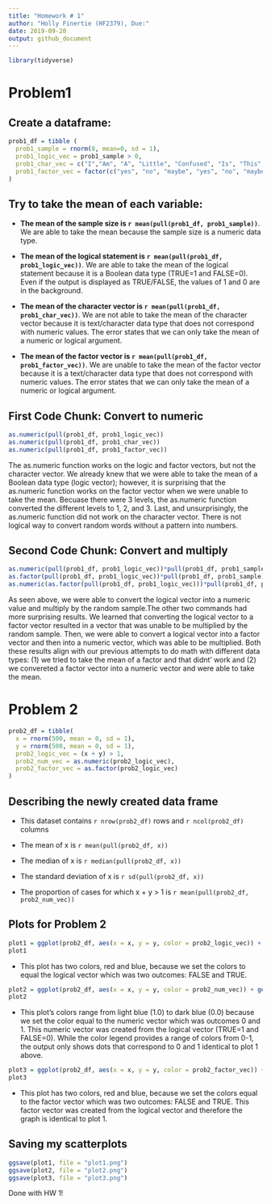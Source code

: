 ```yaml
---
title: "Homework # 1"
author: "Holly Finertie (HF2379), Due:"
date: 2019-09-20
output: github_document
---
```


```r
library(tidyverse)
```

# Problem1

## Create a dataframe:

```r
prob1_df = tibble (
  prob1_sample = rnorm(8, mean=0, sd = 1),
  prob1_logic_vec = prob1_sample > 0,
  prob1_char_vec = c("I","Am", "A", "Little", "Confused", "Is", "This", "Right"),
  prob1_factor_vec = factor(c("yes", "no", "maybe", "yes", "no", "maybe", "yes", "no"))
)
```

## Try to take the mean of each variable:

* **The mean of the sample size is `r mean(pull(prob1_df, prob1_sample))`**. We are able to take the mean because the sample size is a numeric data type. 

* **The mean of the logical statement is `r mean(pull(prob1_df, prob1_logic_vec))`**. We are able to take the mean of the logical statement because it is a Boolean data type (TRUE=1 and FALSE=0). Even if the output is displayed as TRUE/FALSE, the values of 1 and 0 are in the background. 

* **The mean of the character vector is `r mean(pull(prob1_df, prob1_char_vec))`**. We are not able to take the mean of the character vector because it is text/character data type that does not correspond with numeric values. The error states that we can only take the mean of a numeric or logical argument.

* **The mean of the factor vector is `r mean(pull(prob1_df, prob1_factor_vec))`**. We are unable to take the mean of the factor vector because it is a text/character data type that does not correspond with numeric values. The error states that we can only take the mean of a numeric or logical argument.


## First Code Chunk: Convert to numeric


```r
as.numeric(pull(prob1_df, prob1_logic_vec))
as.numeric(pull(prob1_df, prob1_char_vec))
as.numeric(pull(prob1_df, prob1_factor_vec))
```

The as.numeric function works on the logic and factor vectors, but not the character vector. We already knew that we were able to take the mean of a Boolean data type (logic vector); however, it is surprising that the as.numeric function works on the factor vector when we were unable to take the mean. Becuase there were 3 levels, the as.numeric function converted the different levels to 1, 2, and 3. Last, and unsurprisingly, the as.numeric function did not work on the character vector. There is not logical way to convert random words without a pattern into numbers. 

## Second Code Chunk: Convert and multiply

```r
as.numeric(pull(prob1_df, prob1_logic_vec))*pull(prob1_df, prob1_sample)
as.factor(pull(prob1_df, prob1_logic_vec))*pull(prob1_df, prob1_sample)
as.numeric(as.factor(pull(prob1_df, prob1_logic_vec)))*pull(prob1_df, prob1_sample)
```

As seen above, we were able to convert the logical vector into a numeric value and multiply by the random sample.The other two commands had more surprising results. We learned that converting the logical vector to a factor vector resulted in a vector that was unable to be multiplied by the random sample. Then, we were able to convert a logical vector into a factor vector and then into a numeric vector, which was able to be multiplied. Both these results align with our previous attempts to do math with different data types: (1) we tried to take the mean of a factor and that didnt' work and (2) we convereted a factor vector into a numeric vector and were able to take the mean. 

# Problem 2

```r
prob2_df = tibble(
  x = rnorm(500, mean = 0, sd = 1),
  y = rnorm(500, mean = 0, sd = 1),
  prob2_logic_vec = (x + y) > 1,
  prob2_num_vec = as.numeric(prob2_logic_vec),
  prob2_factor_vec = as.factor(prob2_logic_vec)
)
```

## Describing the newly created data frame

* This dataset contains `r nrow(prob2_df)` rows and `r ncol(prob2_df)` columns

* The mean of x is `r mean(pull(prob2_df, x))` 

* The median of x is `r median(pull(prob2_df, x))`

* The standard deviation of x is `r sd(pull(prob2_df, x))`

* The proportion of cases for which x + y > 1 is `r mean(pull(prob2_df, prob2_num_vec))`

## Plots for Problem 2

```r
plot1 = ggplot(prob2_df, aes(x = x, y = y, color = prob2_logic_vec)) + geom_point()
plot1
```

* This plot has two colors, red and blue, because we set the colors to equal the logical vector which was two outcomes: FALSE and TRUE. 


```r
plot2 = ggplot(prob2_df, aes(x = x, y = y, color = prob2_num_vec)) + geom_point()
plot2
```


* This plot's colors range from light blue (1.0) to dark blue (0.0) because we set the color equal to the numeric vector which was outcomes 0 and 1. This numeric vector was created from the logical vector (TRUE=1 and FALSE=0). While the color legend provides a range of colors from 0-1, the output only shows dots that correspond to 0 and 1 identical to plot 1 above. 


```r
plot3 = ggplot(prob2_df, aes(x = x, y = y, color = prob2_factor_vec)) + geom_point()
plot3
```


* This plot has two colors, red and blue, because we set the colors equal to the factor vector which was two outcomes: FALSE and TRUE. This factor vector was created from the logical vector and therefore the graph is identical to plot 1. 


## Saving my scatterplots

```r
ggsave(plot1, file = "plot1.png")
ggsave(plot2, file = "plot2.png")
ggsave(plot3, file = "plot3.png")
```

Done with HW 1! 


